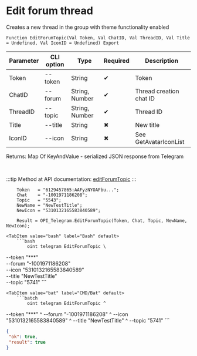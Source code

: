 ﻿---
sidebar_position: 3
---


# Edit forum thread
 Creates a new thread in the group with theme functionality enabled



`Function EditForumTopic(Val Token, Val ChatID, Val ThreadID, Val Title = Undefined, Val IconID = Undefined) Export`

  | Parameter | CLI option | Type | Required | Description |
  |-|-|-|-|-|
  | Token | --token | String | &#x2714; | Token |
  | ChatID | --forum | String, Number | &#x2714; | Thread creation chat ID |
  | ThreadID | --topic | String, Number | &#x2714; | Thread ID |
  | Title | --title | String | &#x2716; | New title |
  | IconID | --icon | String | &#x2716; | See GetAvatarIconList |

  
  Returns:  Map Of KeyAndValue - serialized JSON response from Telegram

<br/>

:::tip
Method at API documentation: [editForumTopic](https://core.telegram.org/bots/api#editforumtopic)
:::
<br/>


```bsl title="1C:Enterprise/OneScript code example"
    Token   = "6129457865:AAFyzNYOAFbu...";
    Chat    = "-1001971186208";
    Topic   = "5543";
    NewName = "NewTestTitle";
    NewIcon = "5310132165583840589";

    Result = OPI_Telegram.EditForumTopic(Token, Chat, Topic, NewName, NewIcon);
```
 

 <Tabs>
  
    <TabItem value="bash" label="Bash" default>
        ```bash
            oint telegram EditForumTopic \
 --token "***" \
 --forum "-1001971186208" \
 --icon "5310132165583840589" \
 --title "NewTestTitle" \
 --topic "5741"
        ```
    </TabItem>
  
    <TabItem value="bat" label="CMD/Bat" default>
        ```batch
            oint telegram EditForumTopic ^
 --token "***" ^
 --forum "-1001971186208" ^
 --icon "5310132165583840589" ^
 --title "NewTestTitle" ^
 --topic "5741"
        ```
    </TabItem>
</Tabs>


```json title="Result"
{
 "ok": true,
 "result": true
}
```
